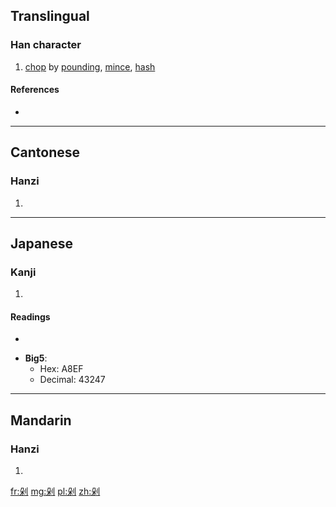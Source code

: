 {{also|刴}}
==Translingual==

===Han character===
{{Han char|rn=18|rad=刀|as=06|sn=8|four=7290<sub>0</sub>|canj=竹木中弓 (HDLN), X竹木中弓 (XHDLN)}}

# [[chop]] by [[pound]]ing, [[mince]], [[hash]]

====References====
* {{Han ref|kx=0139.251|dj=0315.070|hdz=10338.020|uh=5241|ud=21057}}

----

==Cantonese==

===Hanzi===
{{yue-hanzi|jyut=|y=deuk3, do2}}

# {{defn|Cantonese|sort=刀06}}

----

==Japanese==

===Kanji===
{{ja-kanji|grade=|rs=刀06}}

# {{defn|Japanese|sort=刀06}}

====Readings====
* {{ja-readings|on=[[た]] (ta)|kun=[[きる]] (kiru)}}

* '''Big5''':
** Hex: A8EF
** Decimal: 43247

----

==Mandarin==

===Hanzi===
{{cmn-hanzi|pin=[[duò]] ([[duo4]])|wg=to<sup>4</sup>}}

# {{defn|Mandarin|sort=刀06}}

[[fr:剁]]
[[mg:剁]]
[[pl:剁]]
[[zh:剁]]